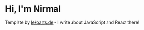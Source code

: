 # Hi, I'm Nirmal

Template by [lekoarts.de](https://www.lekoarts.de?utm_source=cara&utm_medium=Starter) - I write about JavaScript and React there!
